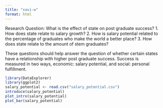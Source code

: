 ```yaml
---
title: "xavi-w"
format: html
---
```


Research Question: What is the effect of state on post graduate success?
1. How does state relate to salary growth?
2. How is salary potential related to the percentage of graduates who make the world a better place?
3. How does state relate to the amount of stem graduates?

These questions should help answer the question of whether certain states have a relationship with higher post graduate success. Success is measured in two ways, economic: salary potential, and social: personal fulfillment.

```r
library(DataExplorer)
library(ggplot2)
salary_potential <- read.csv("salary_potential.csv")
introduce(salary_potential)
plot_intro(salary_potential)
plot_bar(salary_potential)
```

